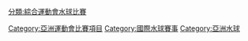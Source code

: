 [[Category:亞洲運動會比賽項目|Category:亞洲運動會比賽項目]]
[[Category:國際水球賽事|Category:國際水球賽事]]
[[分類:綜合運動會水球比賽|分類:綜合運動會水球比賽]]
[[Category:亞洲水球|Category:亞洲水球]]